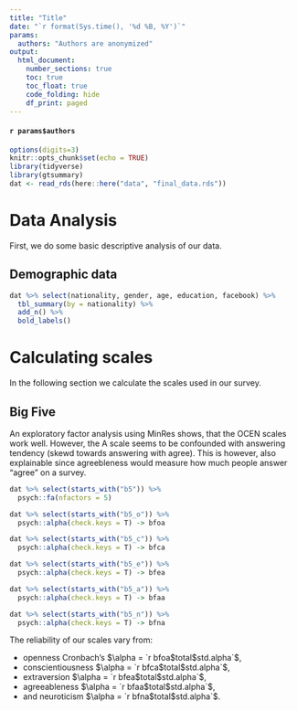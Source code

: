 ```yaml
---
title: "Title"
date: "`r format(Sys.time(), '%d %B, %Y')`"
params: 
  authors: "Authors are anonymized"
output: 
  html_document:
    number_sections: true
    toc: true
    toc_float: true
    code_folding: hide
    df_print: paged
---
```


#### `r params$authors` {-}


```r
options(digits=3)
knitr::opts_chunk$set(echo = TRUE)
library(tidyverse)
library(gtsummary)
dat <- read_rds(here::here("data", "final_data.rds"))
```

# Data Analysis
First, we do some basic descriptive analysis of our data. 


## Demographic data

```r
dat %>% select(nationality, gender, age, education, facebook) %>% 
  tbl_summary(by = nationality) %>% 
  add_n() %>% 
  bold_labels()

```

# Calculating scales

In the following section we calculate the scales used in our survey. 

## Big Five

An exploratory factor analysis using MinRes shows, that the OCEN scales work well.
However, the A scale seems to be confounded with answering tendency (skewd towards answering with agree).
This is however, also explainable since agreebleness would measure how much people answer "agree" on a survey.


```r
dat %>% select(starts_with("b5")) %>% 
  psych::fa(nfactors = 5)
```


```r
dat %>% select(starts_with("b5_o")) %>% 
  psych::alpha(check.keys = T) -> bfoa

dat %>% select(starts_with("b5_c")) %>% 
  psych::alpha(check.keys = T) -> bfca

dat %>% select(starts_with("b5_e")) %>% 
  psych::alpha(check.keys = T) -> bfea

dat %>% select(starts_with("b5_a")) %>% 
  psych::alpha(check.keys = T) -> bfaa

dat %>% select(starts_with("b5_n")) %>% 
  psych::alpha(check.keys = T) -> bfna

```
The reliability of our scales vary from:

- openness Cronbach's $\alpha = `r bfoa$total$std.alpha`$,
- conscientiousness   $\alpha = `r bfca$total$std.alpha`$,
- extraversion   $\alpha = `r bfea$total$std.alpha`$,
- agreeableness   $\alpha = `r bfaa$total$std.alpha`$,
- and neuroticism   $\alpha = `r bfna$total$std.alpha`$.


